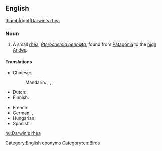 ==English==
[[image:nandu.jpg|thumb|right|Darwin's rhea]]

===Noun===
{{wikipedia|Darwin's Rhea}}
{{en-noun|head=[[Darwin]][['s]] [[rhea]]}}

# A small [[rhea]], ''[[Pterocnemia pennata]]'', found from [[Patagonia]] to the [[high]] [[Andes]].

====Translations====
{{trans-top|Pterocnemia pennata}}
* Chinese:
*: Mandarin: {{t|cmn|美洲小鴕|sc=Hani}}, {{t|cmn|美洲小鸵|tr=Měizhōu xiǎotuó|sc=Hani}}, {{t|cmn|達爾文鶆䴈|sc=Hani}}, {{t|cmn|达尔文鶆䴈|tr=Dá'ěrwén lái'ǎo|sc=Hani}}
* Dutch: {{t-|nl|Darwin-nandoe|m}}
* Finnish: {{t+|fi|patagoniannandu}}
{{trans-mid}}
* French: {{t-|fr|nandou de Darwin|m}}
* German: {{t-|de|Darwin-Nandu}}, {{t-|de|Darwin-Strauß}}
* Hungarian: {{t+|hu|Darwin-nandu}}
* Spanish: {{t-|es|Ñandú Petizo|m}}
{{trans-bottom}}

[[Category:English eponyms]]
[[Category:en:Birds]]

[[hu:Darwin's rhea]]